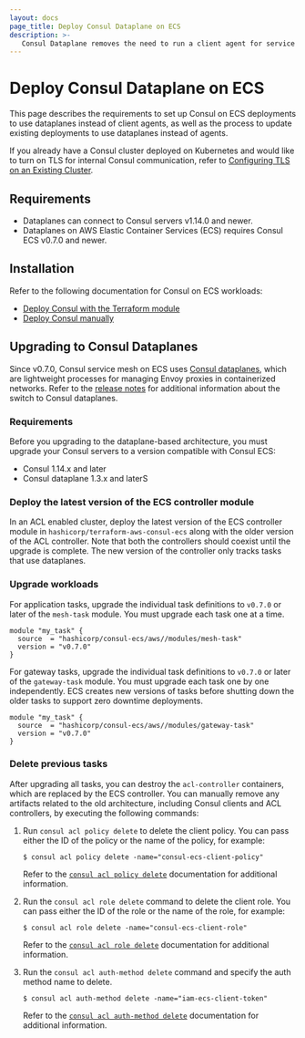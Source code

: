 ```yaml
---
layout: docs
page_title: Deploy Consul Dataplane on ECS
description: >-
   Consul Dataplane removes the need to run a client agent for service discovery and service mesh by leveraging orchestrator functions. 
---
```


# Deploy Consul Dataplane on ECS

This page describes the requirements to set up Consul on ECS deployments to use dataplanes instead of client agents, as well as the process to update existing deployments to use dataplanes instead of agents.

If you already have a Consul cluster deployed on Kubernetes and
would like to turn on TLS for internal Consul communication,
refer to [Configuring TLS on an Existing Cluster](/consul/docs/secure/encryption/tls/rolling).

## Requirements

- Dataplanes can connect to Consul servers v1.14.0 and newer.
- Dataplanes on AWS Elastic Container Services (ECS) requires Consul ECS v0.7.0 and newer.

## Installation

Refer to the following documentation for Consul on ECS workloads:

- [Deploy Consul with the Terraform module](/consul/docs/register/service/ecs/)
- [Deploy Consul manually](/consul/ecs/install-manul)

## Upgrading to Consul Dataplanes

Since v0.7.0, Consul service mesh on ECS uses [Consul dataplanes](/consul/docs/architecture/control-plane/dataplane), which are lightweight processes for managing Envoy proxies in containerized networks. Refer to the [release notes](/consul/docs/release-notes/consul-ecs/v0_7_x) for additional information about the switch to Consul dataplanes.

### Requirements

Before you upgrading to the dataplane-based architecture, you must upgrade your Consul servers to a version compatible with Consul ECS:

- Consul 1.14.x and later
- Consul dataplane 1.3.x and laterS

### Deploy the latest version of the ECS controller module

In an ACL enabled cluster, deploy the latest version of the ECS controller module in `hashicorp/terraform-aws-consul-ecs` along with the older version of the ACL controller. Note that both the controllers should coexist until the upgrade is complete. The new version of the controller only tracks tasks that use dataplanes.

### Upgrade workloads

For application tasks, upgrade the individual task definitions to `v0.7.0` or later of the `mesh-task` module. You must upgrade each task one at a time.

```hcl
module "my_task" {
  source  = "hashicorp/consul-ecs/aws//modules/mesh-task"
  version = "v0.7.0"
}
```

For gateway tasks, upgrade the individual task definitions to `v0.7.0` or later of the `gateway-task` module. You must upgrade each task one by one independently. ECS creates new versions of tasks before shutting down the older tasks to support zero downtime deployments.

```hcl
module "my_task" {
  source  = "hashicorp/consul-ecs/aws//modules/gateway-task"
  version = "v0.7.0"
}
```

### Delete previous tasks

After upgrading all tasks, you can destroy the `acl-controller` containers, which are replaced by the ECS controller. You can manually remove any artifacts related to the old architecture, including Consul clients and ACL controllers, by executing the following commands:

1. Run `consul acl policy delete` to delete the client policy. You can pass either the ID of the policy or the name of the policy, for example:

   ```shell-session
   $ consul acl policy delete -name="consul-ecs-client-policy"
   ```

   Refer to the [`consul acl policy delete`](/consul/commands/acl/policy/delete) documentation for additional information.

1. Run the `consul acl role delete` command to delete the client role. You can pass either the ID of the role or the name of the role, for example:

   ```shell-session
   $ consul acl role delete -name="consul-ecs-client-role"
   ```

   Refer to the [`consul acl role delete`](/consul/commands/acl/role/delete) documentation for additional information.

1. Run the `consul acl auth-method delete` command and specify the auth method name to delete. 

   ```shell-session
   $ consul acl auth-method delete -name="iam-ecs-client-token"
   ```

   Refer to the [`consul acl auth-method delete`](/consul/commands/acl/auth-method/delete) documentation for additional information.